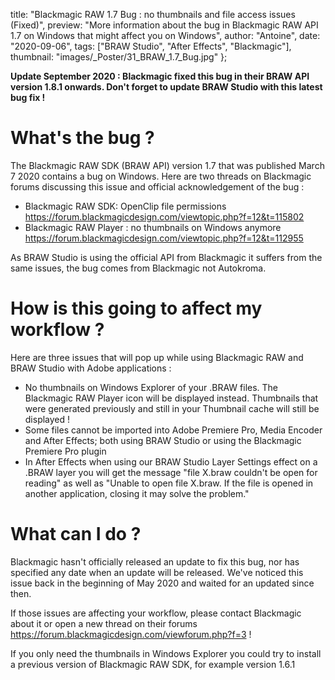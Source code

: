 
  title: "Blackmagic RAW 1.7 Bug : no thumbnails and file access issues (Fixed)",
  preview: "More information about the bug in Blackmagic RAW API 1.7 on Windows that might affect you on Windows",
  author: "Antoine",
  date: "2020-09-06",
  tags: ["BRAW Studio", "After Effects", "Blackmagic"],
  thumbnail: "images/_Poster/31_BRAW_1.7_Bug.jpg"
};


<strong>Update September 2020 : Blackmagic fixed this bug in their BRAW API version 1.8.1 onwards. Don't forget to update BRAW Studio with this latest bug fix !</strong>

# What's the bug ?

The Blackmagic RAW SDK (BRAW API) version 1.7 that was published March 7 2020 contains a bug on Windows. Here are two threads on Blackmagic forums discussing this issue and official acknowledgement of the bug :

* Blackmagic RAW SDK: OpenClip file permissions https://forum.blackmagicdesign.com/viewtopic.php?f=12&t=115802
* Blackmagic RAW Player : no thumbnails on Windows anymore https://forum.blackmagicdesign.com/viewtopic.php?f=12&t=112955

As BRAW Studio is using the official API from Blackmagic it suffers from the same issues, the bug comes from Blackmagic not Autokroma.

# How is this going to affect my workflow ?

Here are three issues that will pop up while using Blackmagic RAW and BRAW Studio with Adobe applications :

* No thumbnails on Windows Explorer of your .BRAW files. The Blackmagic RAW Player icon will be displayed instead. Thumbnails that were generated previously and still in your Thumbnail cache will still be displayed !
* Some files cannot be imported into Adobe Premiere Pro, Media Encoder and After Effects; both using BRAW Studio or using the Blackmagic Premiere Pro plugin
* In After Effects when using our BRAW Studio Layer Settings effect on a .BRAW layer you will get the message "file X.braw couldn't be open for reading" as well as "Unable to open file X.braw. If the file is opened in another application, closing it may solve the problem." 

# What can I do ?

Blackmagic hasn't officially released an update to fix this bug, nor has specified any date when an update will be released. We've noticed this issue back in the beginning of May 2020 and waited for an updated since then.

If those issues are affecting your workflow, please contact Blackmagic about it or open a new thread on their forums https://forum.blackmagicdesign.com/viewforum.php?f=3 ! 

If you only need the thumbnails in Windows Explorer you could try to install a previous version of Blackmagic RAW SDK, for example version 1.6.1